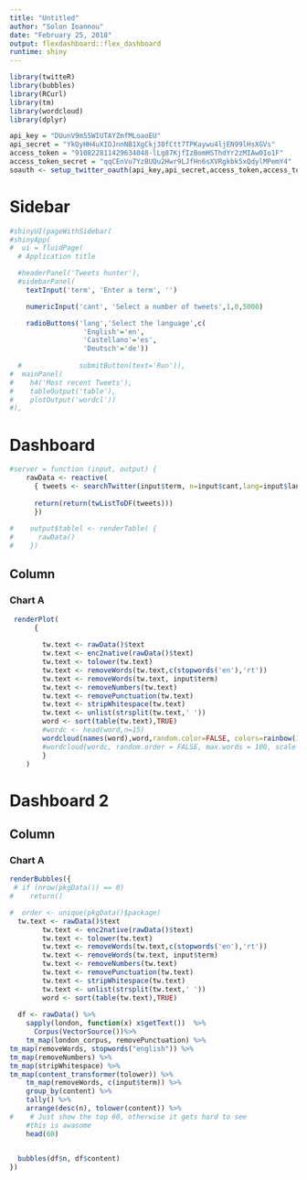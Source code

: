 ---
title: "Untitled"
author: "Solon Ioannou"
date: "February 25, 2018"
output: flexdashboard::flex_dashboard
runtime: shiny
---


```{r setup, include=FALSE}
library(twitteR)
library(bubbles)
library(RCurl)
library(tm)
library(wordcloud)
library(dplyr)

api_key = "DUunV9m55WIUTAYZmfMLoaoEU"
api_secret = "YkQyHH4uXIOJnnNB1XgCkj30fCtt7TPKaywu4ljEN99lHsXGVs"
access_token = "910822811429634048-lLg87KjfIzBomHSThdYr2zMIAw0Io1F"
access_token_secret = "qqCEnVu7YzBUQu2Hwr9LJfHn6sXVRgkbk5xQdylMPemY4"
soauth <- setup_twitter_oauth(api_key,api_secret,access_token,access_token_secret)


```


Sidebar {.sidebar}
==========================================================

```{r eruptions, echo=FALSE}
#shinyUI(pageWithSidebar(
#shinyApp(
#  ui = fluidPage(
  # Application title

  #headerPanel('Tweets hunter'),
  #sidebarPanel(
    textInput('term', 'Enter a term', '')

    numericInput('cant', 'Select a number of tweets',1,0,5000)

    radioButtons('lang','Select the language',c(
                  'English'='en',
                  'Castellano'='es',
                  'Deutsch'='de'))
                
  #              submitButton(text='Run')),
#  mainPanel(
#    h4('Most recent Tweets'),
#    tableOutput('table'),
#    plotOutput('wordcl'))
#),
```

Dashboard
====================================================

```{r include=FALSE}
#server = function (input, output) {
    rawData <- reactive(
      { tweets <- searchTwitter(input$term, n=input$cant,lang=input$lang)
      
      return(return(twListToDF(tweets)))
      })
    
#    output$tablel <- renderTable( {
#      rawData()
#    })
```

Column {data-width=650}
-----------------------------------------------------------------------

### Chart A

```{r echo=FALSE}
 renderPlot(
      {
        
        tw.text <- rawData()$text
        tw.text <- enc2native(rawData()$text)
        tw.text <- tolower(tw.text)
        tw.text <- removeWords(tw.text,c(stopwords('en'),'rt'))
        tw.text <- removeWords(tw.text, input$term)
        tw.text <- removeNumbers(tw.text)
        tw.text <- removePunctuation(tw.text)
        tw.text <- stripWhitespace(tw.text)
        tw.text <- unlist(strsplit(tw.text,' '))
        word <- sort(table(tw.text),TRUE)
        #wordc <- head(word,n=15)
        wordcloud(names(word),word,random.color=FALSE, colors=rainbow(10), max.words = 100, scale=c(7,2),min.freq=1)
        #wordcloud(wordc, random.order = FALSE, max.words = 100, scale = c(5, 0.5))
        }
    )

```

Dashboard 2
====================================================

Column {data-width=650}
-----------------------------------------------------------------------

### Chart A

```{r}
renderBubbles({
 # if (nrow(pkgData()) == 0)
#    return()

#  order <- unique(pkgData()$package)
  tw.text <- rawData()$text
        tw.text <- enc2native(rawData()$text)
        tw.text <- tolower(tw.text)
        tw.text <- removeWords(tw.text,c(stopwords('en'),'rt'))
        tw.text <- removeWords(tw.text, input$term)
        tw.text <- removeNumbers(tw.text)
        tw.text <- removePunctuation(tw.text)
        tw.text <- stripWhitespace(tw.text)
        tw.text <- unlist(strsplit(tw.text,' '))
        word <- sort(table(tw.text),TRUE)
  
  df <- rawData() %>%
    sapply(london, function(x) x$getText())  %>%
      Corpus(VectorSource())%>%
    tm_map(london_corpus, removePunctuation) %>%
tm_map(removeWords, stopwords("english")) %>%
tm_map(removeNumbers) %>%
tm_map(stripWhitespace) %>%
tm_map(content_transformer(tolower)) %>%
    tm_map(removeWords, c(input$term)) %>%
    group_by(content) %>%
    tally() %>%
    arrange(desc(n), tolower(content)) %>%
#    # Just show the top 60, otherwise it gets hard to see
    #this is awasome
    head(60)

        
  bubbles(df$n, df$content)
})
```




